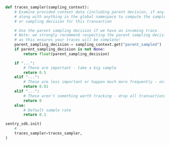 ```python
def traces_sampler(sampling_context):
    # Examine provided context data (including parent decision, if any)
    # along with anything in the global namespace to compute the sample rate
    # or sampling decision for this transaction

    # Use the parent sampling decision if we have an incoming trace.
    # Note: we strongly recommend respecting the parent sampling decision,
    # as this ensures your traces will be complete!
    parent_sampling_decision = sampling_context.get("parent_sampled")
    if parent_sampling_decision is not None:
        return float(parent_sampling_decision)

    if "...":
        # These are important - take a big sample
        return 0.5
    elif "...":
        # These are less important or happen much more frequently - only take 1%
        return 0.01
    elif "...":
        # These aren't something worth tracking - drop all transactions like this
        return 0
    else:
        # Default sample rate
        return 0.1

sentry_sdk.init(
    # ...
    traces_sampler=traces_sampler,
)
```
